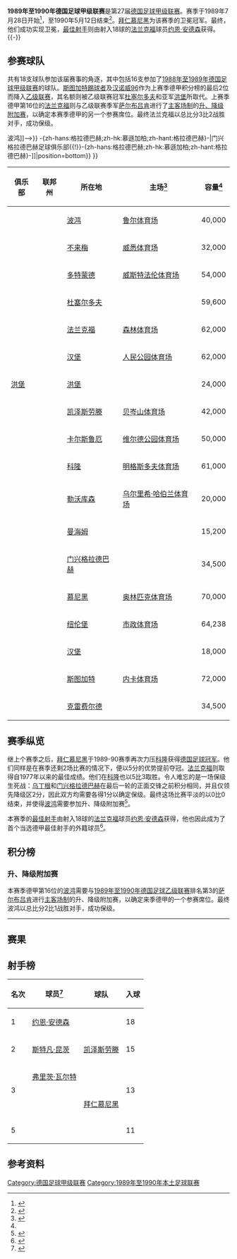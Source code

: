 {{noteTA
|G1=足球
|G2=德甲
|G3=uefa
}}
{{Infobox football league season
| competition                = [[德国足球甲级联赛|德国足球甲级联赛]]
| season                     = 1989–90
| winners                    = [[拜仁慕尼黑|拜仁慕尼黑]]<small>（第 11 次夺冠）</small>
| relegated                  = [[瓦德霍夫曼海姆|瓦德霍夫曼海姆]]、[[洪堡足球俱乐部|洪堡]]
| continentalcup1            = [[1990–91年欧洲冠军杯|欧洲冠军杯]]
| continentalcup1 qualifiers = [[拜仁慕尼黑|拜仁慕尼黑]]
| continentalcup2            = [[1990–91年欧洲优胜者杯|欧洲优胜者杯]]
| continentalcup2 qualifiers = [[凯泽斯劳滕足球俱乐部|凯泽斯劳滕]]
| continentalcup3            = [[1990–91年歐洲足協盃|欧洲联盟杯]]
| continentalcup3 qualifiers = [[科隆足球俱乐部|科隆]]、[[法兰克福足球俱乐部|法兰克福]]、<br>[[多特蒙德足球俱乐部|多特蒙德]]、[[拜耳勒沃库森|拜耳勒沃库森]]
| league topscorer           = [[约恩·安德森|约恩·安德森]]<small>（18球）</small>
| biggest home win           = [[杜塞尔多夫足球俱乐部|杜塞尔多夫]] 7–0 [[圣保利足球俱乐部|圣保利]]
| biggest away win           = [[科隆足球俱乐部|科隆]] 0–5 [[卡尔斯鲁厄足球俱乐部|卡尔斯鲁厄]]
| highest scoring            = [[科隆足球俱乐部|科隆]] 3–5 [[法兰克福足球俱乐部|法兰克福]]
| matches                    = 306
| total goals                = 790
| attendance                 = 6500484
| prevseason                 = [[1988年至1989年德国足球甲级联赛|1988–89]]
| nextseason                 = [[1990年至1991年德国足球甲级联赛|1990–91]]
}}
'''1989年至1990年德国足球甲级联赛'''是第27届[[德国足球甲级联赛|德国足球甲级联赛]]。赛季于1989年7月28日开始<ref>{{de}}{{cite web|url=http://www.dfb.de/index.php?id=324696|title=Schedule Round 1|publisher=DFB|deadurl=yes|archiveurl=https://web.archive.org/web/20110608090454/http://www.dfb.de/index.php?id=324696|archivedate=2011-06-08|accessdate=2014-10-17}}</ref>，至1990年5月12日结束<ref>{{de}}{{cite web|url=http://www.dfb.de/index.php?id=325058|title=Archive 1989/1990 Round 34|publisher=DFB|deadurl=yes|archiveurl=https://web.archive.org/web/20110608090509/http://www.dfb.de/index.php?id=325058|archivedate=2011-06-08|accessdate=2014-10-17}}</ref>。[[拜仁慕尼黑|拜仁慕尼黑]]为该赛季的卫冕冠军。最终，他们成功实现卫冕，[[德国足球甲级联赛最佳射手|最佳射手]]则由射入18球的[[法兰克福足球俱乐部|法兰克福]]球员[[约恩·安德森|约恩·安德森]]获得。
{{TOC left}}
{{-}}

==参赛球队==
共有18支球队参加该届赛事的角逐，其中包括16支参加了[[1988年至1989年德国足球甲级联赛|1988年至1989年德国足球甲级联赛]]的球队。[[斯图加特踢球者|斯图加特踢球者]]及[[汉诺威96|汉诺威96]]作为上赛季德甲积分榜的最后2位而降入[[德国足球乙级联赛|乙级联赛]]，其名额则被乙级联赛冠军[[杜塞尔多夫足球俱乐部|杜塞尔多夫]]和亚军[[洪堡足球俱乐部|洪堡]]所取代。上赛季德甲第16位的[[法兰克福足球俱乐部|法兰克福]]则与乙级联赛季军[[萨尔布吕肯足球俱乐部|萨尔布吕肯]]进行了[[主客场制|主客场制]]的[[1988年至1989年德国足球甲级联赛#升、降级附加赛|升、降级附加赛]]，以确定本赛季德甲的另一个参赛席位。最终法兰克福以总比分3比2战胜对手，成功保级。

{{Location map+ |FRG and West Berlin |width=375 |float=right |caption=1989-90赛季德甲联赛球队分布图 |places=
{{Location map~ |FRG and West Berlin |lat=51.482987|long=7.211397 |label=<!--<small>[[波鸿足球俱乐部{{!}}波鸿|波鸿足球俱乐部{{!}}波鸿]]</small>-->}}
{{Location map~ |FRG and West Berlin |lat=53.065337|long=8.836722 |label=[[云达不来梅|不来梅]] |position=left}}
{{Location map~ |FRG and West Berlin |lat=51.4925  |long=7.454444 |label=<small>[[多特蒙德足球俱乐部|多特蒙德]]</small>}}
{{Location map~ |FRG and West Berlin |lat=51.261593|long=6.733204 |label=<small>[[杜塞尔多夫足球俱乐部|杜塞尔多夫]]</small>}}
{{Location map~ |FRG and West Berlin |lat=50.069206|long=8.644234 |label=[[法兰克福足球俱乐部|法兰克福]] |position=left}}
{{Location map~ |FRG and West Berlin |lat=53.587095|long=9.898711 |label=[[汉堡足球俱乐部|汉堡]]<br>[[圣保利足球俱乐部|圣保利]]}}
{{Location map~ |FRG and West Berlin |lat=49.316344|long=7.355100 |label=[[洪堡足球俱乐部|洪堡]] |position=bottom}}
{{Location map~ |FRG and West Berlin |lat=49.434705|long=7.776408 |label=[[凯泽斯劳滕足球俱乐部|凯泽斯劳滕]]|position=top}}
{{Location map~ |FRG and West Berlin |lat=49.021176|long=8.413021 |label=[[卡尔斯鲁厄足球俱乐部|卡尔斯鲁厄]]}}
{{Location map~ |FRG and West Berlin |lat=50.933224|long=6.874697 |label=<small>[[科隆足球俱乐部|科隆]]</small>|position=bottom}}
{{Location map~ |FRG and West Berlin |lat=51.037708|long=7.002651|label=<small>[[拜耳勒沃库森|勒沃库森]]</small>}}
{{Location map~ |FRG and West Berlin |lat=49.468196|long=8.441346|label=[[瓦德霍夫曼海姆|曼海姆]]}}<!--MANNHEIM PLAYED THEIR BUNDESLIGA HOME GAMES IN THE SÜDWESTSTADION, LUDWIGSHAFEN-->
{{Location map~ |FRG and West Berlin |lat=51.208908|long=6.439549 |label=<small>[[门兴格拉德巴赫足球俱乐部{{!}}-{zh-hans:格拉德巴赫;zh-hk:慕遜加柏;zh-hant:格拉德巴赫}-|门兴格拉德巴赫足球俱乐部{{!}}-{zh-hans:格拉德巴赫;zh-hk:慕遜加柏;zh-hant:格拉德巴赫}-]]</small>|position=bottom}}
{{Location map~ |FRG and West Berlin |lat=48.110950|long=11.574578|label=[[拜仁慕尼黑|拜仁慕尼黑]]}}
{{Location map~ |FRG and West Berlin |lat=49.426230|long=11.125740|label=[[纽伦堡足球俱乐部|纽伦堡]]|}}
{{Location map~ |FRG and West Berlin |lat=48.792295|long=9.232141|label=[[斯图加特足球俱乐部|斯图加特]]}}
{{Location map~ |FRG and West Berlin |lat=51.338858|long=6.603603 |label=<br /><small>[[乌丁根足球俱乐部|乌丁根]]</small>      |position=top}}
<!--DISPLAY FIXES FOR RUHR AREA TEAMS-->
{{Location map~ |FRG and West Berlin |mark=TransparentPlaceholder.png|lat=51.559146|long=7.067248 |label=<br /><small>    [[波鸿足球俱乐部|波鸿]]</small> |position=top}}
}}
{| class="wikitable sortable"
|-
! 俱乐部
! 联邦州
! 所在地
! 主场<ref name="Vereinslexikon">{{de}}{{cite book|last=Grüne|first=Hardy|title=Enzyklopädie des deutschen Ligafußballs, Band 7: Vereinslexikon|publisher=AGON Sportverlag|location=Kassel|year=2001|isbn=3-89784-147-9}}</ref>
! 容量<ref name="Vereinslexikon" />
|-
| {{sort|Bochum|[[波鸿足球俱乐部|波鸿]]}}
| {{flag|North Rhine-Westphalia}}
| [[波鸿|波鸿]]
| [[鲁尔球场|鲁尔体育场]]
| 40,000
|-
| {{sort|Bremen|[[云达不来梅|云达不来梅]]}}
| {{flag|Bremen|name=Bremen (state)}}
| [[不来梅|不来梅]]
| [[威悉体育场|威悉体育场]]
| 32,000
|-
| {{sort|Dortmund|[[多特蒙德足球俱乐部|多特蒙德]]}}
| {{flag|North Rhine-Westphalia}}
| [[多特蒙德|多特蒙德]]
| [[威斯特法伦球场|威斯特法伦体育场]]
| 54,000
|-
| {{sort|Düsseldorf|[[杜塞尔多夫足球俱乐部|杜塞尔多夫]]}}
| {{flag|North Rhine-Westphalia}}
| [[杜塞尔多夫|杜塞尔多夫]]
| {{link-de|莱茵体育场|Rheinstadion}}
| 59,600
|-
| {{sort|Frankfurt|[[法兰克福足球俱乐部|法兰克福]]}}
| {{flag|Hesse}}
| [[法兰克福|法兰克福]]
| [[商业银行竞技场|森林体育场]]
| 62,000
|-
| {{sort|Hamburg|[[汉堡足球俱乐部|汉堡]]}}
| {{flag|Hamburg}}
| [[汉堡|汉堡]]
| [[人民公园体育场|人民公园体育场]]
| 62,000
|-
| [[洪堡足球俱乐部|洪堡]]
| {{flag|Saarland}}
| [[洪堡_(萨尔州)|洪堡]]
| {{link-de|洪堡森林体育场|Waldstadion Homburg}}
| 24,000
|-
| {{sort|Kaiserslautern|[[凯泽斯劳滕足球俱乐部|凯泽斯劳滕]]}}
| {{flag|Rhineland-Palatinate}}
| [[凯泽斯劳滕|凯泽斯劳滕]]
| [[弗里茨·瓦尔特体育场|贝岑山体育场]]
| 42,000
|-
| {{sort|Karlsruhe|[[卡尔斯鲁厄足球俱乐部|卡尔斯鲁厄]]}}
|{{flag|Baden-Württemberg}}
| [[卡尔斯鲁厄|卡尔斯鲁厄]]
| [[维尔德公园体育场|维尔德公园体育场]]
| 50,000
|-
| {{sort|Köln|[[科隆足球俱乐部|科隆]]}}
| {{flag|North Rhine-Westphalia}}
| [[科隆|科隆]]
| [[莱茵能源球场|明格斯多夫体育场]]
| 61,000
|-
| {{sort|Leverkusen|[[拜耳勒沃库森|拜耳勒沃库森]]}}
| {{flag|North Rhine-Westphalia}}
| [[勒沃库森|勒沃库森]]
| [[拜耳竞技场|乌尔里希·哈伯兰体育场]]
| 20,000
|-
| {{sort|Mannheim|[[瓦德霍夫曼海姆|瓦德霍夫曼海姆]]}}
|{{flag|Baden-Württemberg}}
| [[曼海姆|曼海姆]]
| {{link-de|塞普·赫尔贝格体育场|Seppl-Herberger-Stadion|阿尔森路体育场}}
| 15,200
|-
| {{sort|Mönchengladbach|[[门兴格拉德巴赫足球俱乐部|门兴格拉德巴赫]]}}
| {{flag|North Rhine-Westphalia}}
| [[门兴格拉德巴赫|门兴格拉德巴赫]]
| {{link-de|博克尔山体育场|Bökelbergstadion}}
| 34,500
|-
| {{sort|München Bayern|[[拜仁慕尼黑|拜仁慕尼黑]]}}
| {{flag|Bavaria}}
| [[慕尼黑|慕尼黑]]
| [[慕尼黑奥林匹克体育场|奥林匹克体育场]]
| 70,000
|-
| {{sort|Nurnberg|[[纽伦堡足球俱乐部|纽伦堡]]}}
| {{flag|Bavaria}}
| [[纽伦堡|纽伦堡]]
| [[根德体育场|市政体育场]]
| 64,238
|-
| {{sort|St.Pauli|[[圣保利足球俱乐部|圣保利]]}}
| {{flag|Hamburg}}
| [[汉堡|汉堡]]
| {{link-en|米勒恩门体育场|Millerntor-Stadion}}
| 18,000
|-
| {{sort|Stuttgart|[[斯图加特足球俱乐部|斯图加特]]}}
|{{flag|Baden-Württemberg}}
| [[斯图加特|斯图加特]]
| [[内卡体育场|内卡体育场]]
| 72,000
|-
| {{sort|Uerdingen|[[乌丁根足球俱乐部|乌丁根]]}}
| {{flag|North Rhine-Westphalia}}
| [[克雷费尔德|克雷费尔德]]
| {{link-de|格罗滕堡体育场|Grotenburg-Stadion}}
| 34,500
|}

==赛季纵览==
继上个赛季之后，[[拜仁慕尼黑|拜仁慕尼黑]]于1989-90赛季再次力压[[科隆足球俱乐部|科隆]]获得[[德国足球冠军|德国足球冠军]]。他们同样是在赛季还剩2场比赛的情况下，便以5分的优势提前夺冠。[[法兰克福足球俱乐部|法兰克福]]则取得自1977年以来的最佳成绩。他们在[[科隆|科隆]]也以5比3取胜。令人难忘的是一场保级生死战：[[乌丁根足球俱乐部|乌丁根]]和[[门兴格拉德巴赫足球俱乐部|门兴格拉德巴赫]]在最后一轮的正面交锋之前积分相同，并且仅领先降级区2分，因此双方均需要各得1分以确定保级。最终这场比赛平淡的以0比0结束，并使得[[波鸿足球俱乐部|波鸿]]需要参加升、降级附加赛<ref name="kicker">{{de}}{{cite web|url=http://www.kicker.de/news/fussball/bundesliga/bl50/573035/artikel_wm-fieber-und-ein-tragisches-karriereende.html|title=WM-Fieber und ein tragisches Karriereende|date=2012-08-03|accessdate=2014-10-17|archive-date=2013-06-25|archive-url=https://www.webcitation.org/6HcwNGuNv?url=http://www.kicker.de/news/fussball/bundesliga/bl50/573035/artikel_wm-fieber-und-ein-tragisches-karriereende.html|dead-url=no}}</ref>。

本赛季的[[德国足球甲级联赛最佳射手|最佳射手]]由射入18球的[[法兰克福足球俱乐部|法兰克福]]球员[[约恩·安德森|约恩·安德森]]获得，他也因此成为了首个当选德甲最佳射手的外籍球员<ref>{{zh}}{{cite web|url=http://sports.qq.com/a/20050525/000536.htm|title=德国人金靴外国人穿 德甲本土前锋集体缺钙|publisher=腾讯|date=2005-05-25|accessdate=2014-10-17|archive-date=2016-03-13|archive-url=https://web.archive.org/web/20160313073732/http://sports.qq.com/a/20050525/000536.htm|dead-url=no}}</ref>。

==积分榜==
{{Fb cl header}}
{{Fb cl2 team 2pts |p=1 |t=[[拜仁慕尼黑|拜仁慕尼黑]] |w=19|d=11|l=4 |gf=64|ga=28|bc=#ACE1AF|champion=y}}
{{Fb cl3 qr |rows=1 |competition=[[1990–91年欧洲冠军杯#第一圈|1990–91年欧洲冠军杯第一圈]]}}
{{Fb cl2 team 2pts |p=2 |t=[[科隆足球俱乐部|科隆]] |w=17|d=9 |l=8 |gf=54|ga=44|bc=#97DEFF}}
{{Fb cl3 qr |rows=4 |competition=[[1990–91年歐洲足協盃#第一圈|1990–91年欧洲联盟杯第一圈]]}}
{{Fb cl2 team 2pts |p=3 |t=[[法兰克福足球俱乐部|法兰克福]] |w=15|d=11|l=8 |gf=61|ga=40|bc=#97DEFF}}
{{Fb cl2 team 2pts |p=4 |t=[[多特蒙德足球俱乐部|多特蒙德]] |w=15|d=11|l=8 |gf=51|ga=35|bc=#97DEFF}}
{{Fb cl2 team 2pts |p=5 |t=[[拜耳勒沃库森|勒沃库森]] |w=12|d=15|l=7 |gf=40|ga=32|bc=#97DEFF}}
{{Fb cl2 team 2pts |p=6 |t=[[斯图加特足球俱乐部|斯图加特]] |w=15|d=6 |l=13|gf=53|ga=47}}
{{Fb cl2 team 2pts |p=7 |t=[[云达不来梅|云达不来梅]] |w=10|d=14|l=10|gf=49|ga=41}}
{{Fb cl2 team 2pts |p=8 |t=[[纽伦堡足球俱乐部|纽伦堡]] |w=11|d=11|l=12|gf=42|ga=46}}
{{Fb cl2 team 2pts |p=9 |t=[[杜塞尔多夫足球俱乐部|杜塞尔多夫]] |w=10|d=12|l=12|gf=41|ga=41}}
{{Fb cl2 team 2pts |p=10|t=[[卡尔斯鲁厄足球俱乐部|卡尔斯鲁厄]] |w=10|d=12|l=12|gf=32|ga=39}}
{{Fb cl2 team 2pts |p=11|t=[[汉堡足球俱乐部|汉堡]] |w=13|d=5 |l=16|gf=39|ga=46}}
{{Fb cl2 team 2pts |p=12|t=[[凯泽斯劳滕足球俱乐部|凯泽斯劳滕]] |w=10|d=11|l=13|gf=42|ga=55|bc=#FFFF75}}
{{Fb cl3 qr |rows=1 |competition=[[1990–91年欧洲优胜者杯|1990–91年欧洲优胜者杯第一圈]]}}
{{Fb cl2 team 2pts |p=13|t=[[圣保利足球俱乐部|圣保利]] |w=9 |d=13|l=12|gf=31|ga=46}}
{{Fb cl2 team 2pts |p=14|t=[[乌丁根足球俱乐部|乌丁根]] |w=10|d=10|l=14|gf=41|ga=48}}
{{Fb cl2 team 2pts |p=15|t=[[门兴格拉德巴赫足球俱乐部|门兴格拉德巴赫]] |w=11|d=8 |l=15|gf=37|ga=45}}
{{Fb cl2 team 2pts |p=16|t=[[波鸿足球俱乐部|波鸿]] |w=11|d=7 |l=16|gf=44|ga=53|bc=#FFCCCC}}
{{Fb cl3 qr |qualification=yes |competition=[[#升、降级附加赛|升、降级附加赛]]}}
{{Fb cl2 team 2pts |p=17|t=[[瓦德霍夫曼海姆|瓦德霍夫曼海姆]] |w=10|d=6 |l=18|gf=36|ga=53|bc=#FF8888|relegated=y}}
{{Fb cl3 qr |relegation=yes |rows=3 |competition=[[1990年至1991年德国足球乙级联赛|1990–91年乙级联赛]]}}
{{Fb cl2 team 2pts |p=18|t=[[洪堡足球俱乐部|洪堡]] |w=8 |d=8 |l=18|gf=33|ga=51|bc=#FF8888|relegated=y}}
{{Fb cl footer |s=[http://www.dfb.de/index.php?id=325059 www.dfb.de] |u=2011-12 |season_over=y}}

===升、降级附加赛===
本赛季德甲第16位的[[波鸿足球俱乐部|波鸿]]需要与[[1989年至1990年德国足球乙级联赛|1989年至1990年德国足球乙级联赛]]排名第3的[[萨尔布吕肯足球俱乐部|萨尔布吕肯]]进行[[主客场制|主客场制]]的升、降级附加赛，以确定来季德甲的一个参赛席位。最终波鸿以总比分2比1战胜对手，成功保级。
{{footballbox
|date = 1990年5月24日
|time = 
|team1 = [[萨尔布吕肯足球俱乐部|萨尔布吕肯]]
|score = 0–1
|report =<ref name="Relegation matches">{{de}}{{cite book|last=Grüne|first=Hardy|title=Bundesliga & Co.|publisher=AGON Sportverlag|location=Kassel|year=2000|series=Enzyklopädie des deutsche Ligafußballs|isbn=3-89609-113-1}}</ref>
|team2 = [[波鸿足球俱乐部|波鸿]]
|goals1 = 
|goals2 = {{link-en|托尔斯滕·勒加特|Thorsten Legat|勒加特}} {{goal|65|点球}}
|stadium = [[萨尔布吕肯|萨尔布吕肯]] {{link-en|路德维希公园体育场|Ludwigspark Stadion}}
|attendance = 30,000
}}
----
{{footballbox
|date = 1990年5月27日
|time = 
|team1 = [[波鸿足球俱乐部|波鸿]]
|score = 1–1
|report =<ref name="Relegation matches" />
|team2 = [[萨尔布吕肯足球俱乐部|萨尔布吕肯]]
|goals1 = {{link-en|乌维·莱费尔德|Uwe Leifeld|莱费尔德}} {{goal|76}}
|goals2 = [[東尼·耶保亞|-{zh-hans:耶博阿;zh-hk:耶保亞;zh-tw:耶博阿;}-]] {{goal|49}}
|stadium = [[波鸿|波鸿]] [[鲁尔体育场|鲁尔体育场]]
|attendance = 25,000
}}

==赛果==
{{Fb r header | nt=18 | Bochum | Werder Bremen | Dortmund | Düsseldorf | Frankfurt | Hamburg | Homburg | Kaiserslautern | Karlsruhe | Köln | Leverkusen | Waldhof Mannheim | Mönchengladbach | Bayern Munich | Nuremberg | St. Pauli | Stuttgart | Uerdingen}}

{{Fb r team |t=Bochum |bg=y}}
<!--         Bochum --> {{Fb r|r=null }}
<!--  Werder Bremen --> {{Fb r|gf=0 |ga=0 }}
<!--       Dortmund --> {{Fb r|gf=2 |ga=3 }}
<!--     Düsseldorf --> {{Fb r|gf=1 |ga=2 }}
<!--      Frankfurt --> {{Fb r|gf=2 |ga=2 }}
<!--        Hamburg --> {{Fb r|gf=3 |ga=1 }}
<!--        Homburg --> {{Fb r|gf=1 |ga=0 }}
<!-- Kaiserslautern --> {{Fb r|gf=2 |ga=0 }}
<!--      Karlsruhe --> {{Fb r|gf=2 |ga=0 }}
<!--           Köln --> {{Fb r|gf=0 |ga=1 }}
<!--     Leverkusen --> {{Fb r|gf=0 |ga=2 }}
<!--       Mannheim --> {{Fb r|gf=2 |ga=0 }}
<!--     M'gladbach --> {{Fb r|gf=2 |ga=1 }}
<!--  Bayern Munich --> {{Fb r|gf=0 |ga=0 }}
<!--      Nuremberg --> {{Fb r|gf=3 |ga=3 }}
<!--      St. Pauli --> {{Fb r|gf=3 |ga=3 }}
<!--      Stuttgart --> {{Fb r|gf=2 |ga=0 }}
<!--      Uerdingen --> {{Fb r|gf=2 |ga=1 }}

{{Fb r team |t=Werder Bremen |bg=y}}
<!--         Bochum --> {{Fb r|gf=1 |ga=1 }}
<!--  Werder Bremen --> {{Fb r|r=null }}
<!--       Dortmund --> {{Fb r|gf=2 |ga=0 }}
<!--     Düsseldorf --> {{Fb r|gf=2 |ga=2 }}
<!--      Frankfurt --> {{Fb r|gf=1 |ga=2 }}
<!--        Hamburg --> {{Fb r|gf=2 |ga=1 }}
<!--        Homburg --> {{Fb r|gf=0 |ga=0 }}
<!-- Kaiserslautern --> {{Fb r|gf=4 |ga=0 }}
<!--      Karlsruhe --> {{Fb r|gf=4 |ga=0 }}
<!--           Köln --> {{Fb r|gf=4 |ga=0 }}
<!--     Leverkusen --> {{Fb r|gf=0 |ga=0 }}
<!--       Mannheim --> {{Fb r|gf=0 |ga=1 }}
<!--     M'gladbach --> {{Fb r|gf=0 |ga=0 }}
<!--  Bayern Munich --> {{Fb r|gf=2 |ga=2 }}
<!--      Nuremberg --> {{Fb r|gf=4 |ga=0 }}
<!--      St. Pauli --> {{Fb r|gf=2 |ga=1 }}
<!--      Stuttgart --> {{Fb r|gf=6 |ga=1 }}
<!--      Uerdingen --> {{Fb r|gf=0 |ga=0 }}

{{Fb r team |t=Dortmund |bg=y}}
<!--         Bochum --> {{Fb r|gf=0 |ga=1 }}
<!--  Werder Bremen --> {{Fb r|gf=4 |ga=1 }}
<!--       Dortmund --> {{Fb r|r=null }}
<!--     Düsseldorf --> {{Fb r|gf=1 |ga=0 }}
<!--      Frankfurt --> {{Fb r|gf=0 |ga=0 }}
<!--        Hamburg --> {{Fb r|gf=1 |ga=0 }}
<!--        Homburg --> {{Fb r|gf=3 |ga=0 }}
<!-- Kaiserslautern --> {{Fb r|gf=1 |ga=1 }}
<!--      Karlsruhe --> {{Fb r|gf=2 |ga=0 }}
<!--           Köln --> {{Fb r|gf=0 |ga=0 }}
<!--     Leverkusen --> {{Fb r|gf=1 |ga=1 }}
<!--       Mannheim --> {{Fb r|gf=2 |ga=0 }}
<!--     M'gladbach --> {{Fb r|gf=3 |ga=0 }}
<!--  Bayern Munich --> {{Fb r|gf=2 |ga=2 }}
<!--      Nuremberg --> {{Fb r|gf=2 |ga=1 }}
<!--      St. Pauli --> {{Fb r|gf=3 |ga=1 }}
<!--      Stuttgart --> {{Fb r|gf=2 |ga=0 }}
<!--      Uerdingen --> {{Fb r|gf=1 |ga=0 }}

{{Fb r team |t=Düsseldorf |bg=y}}
<!--         Bochum --> {{Fb r|gf=2 |ga=2 }}
<!--  Werder Bremen --> {{Fb r|gf=2 |ga=1 }}
<!--       Dortmund --> {{Fb r|gf=1 |ga=1 }}
<!--     Düsseldorf --> {{Fb r|r=null }}
<!--      Frankfurt --> {{Fb r|gf=1 |ga=2 }}
<!--        Hamburg --> {{Fb r|gf=1 |ga=1 }}
<!--        Homburg --> {{Fb r|gf=1 |ga=0 }}
<!-- Kaiserslautern --> {{Fb r|gf=1 |ga=1 }}
<!--      Karlsruhe --> {{Fb r|gf=0 |ga=0 }}
<!--           Köln --> {{Fb r|gf=1 |ga=1 }}
<!--     Leverkusen --> {{Fb r|gf=2 |ga=0 }}
<!--       Mannheim --> {{Fb r|gf=0 |ga=0 }}
<!--     M'gladbach --> {{Fb r|gf=0 |ga=1 }}
<!--  Bayern Munich --> {{Fb r|gf=1 |ga=2 }}
<!--      Nuremberg --> {{Fb r|gf=0 |ga=0 }}
<!--      St. Pauli --> {{Fb r|gf=7 |ga=0 }}
<!--      Stuttgart --> {{Fb r|gf=4 |ga=2 }}
<!--      Uerdingen --> {{Fb r|gf=2 |ga=1 }}

{{Fb r team |t=Frankfurt |bg=y}}
<!--         Bochum --> {{Fb r|gf=4 |ga=0 }}
<!--  Werder Bremen --> {{Fb r|gf=1 |ga=0 }}
<!--       Dortmund --> {{Fb r|gf=0 |ga=2 }}
<!--     Düsseldorf --> {{Fb r|gf=2 |ga=0 }}
<!--      Frankfurt --> {{Fb r|r=null }}
<!--        Hamburg --> {{Fb r|gf=2 |ga=0 }}
<!--        Homburg --> {{Fb r|gf=1 |ga=1 }}
<!-- Kaiserslautern --> {{Fb r|gf=1 |ga=1 }}
<!--      Karlsruhe --> {{Fb r|gf=1 |ga=1 }}
<!--           Köln --> {{Fb r|gf=3 |ga=1 }}
<!--     Leverkusen --> {{Fb r|gf=0 |ga=3 }}
<!--       Mannheim --> {{Fb r|gf=3 |ga=1 }}
<!--     M'gladbach --> {{Fb r|gf=3 |ga=0 }}
<!--  Bayern Munich --> {{Fb r|gf=1 |ga=2 }}
<!--      Nuremberg --> {{Fb r|gf=5 |ga=1 }}
<!--      St. Pauli --> {{Fb r|gf=4 |ga=1 }}
<!--      Stuttgart --> {{Fb r|gf=5 |ga=1 }}
<!--      Uerdingen --> {{Fb r|gf=2 |ga=1 }}

{{Fb r team |t=Hamburg |bg=y}}
<!--         Bochum --> {{Fb r|gf=1 |ga=4 }}
<!--  Werder Bremen --> {{Fb r|gf=4 |ga=0 }}
<!--       Dortmund --> {{Fb r|gf=1 |ga=1 }}
<!--     Düsseldorf --> {{Fb r|gf=1 |ga=0 }}
<!--      Frankfurt --> {{Fb r|gf=1 |ga=1 }}
<!--        Hamburg --> {{Fb r|r=null }}
<!--        Homburg --> {{Fb r|gf=2 |ga=0 }}
<!-- Kaiserslautern --> {{Fb r|gf=3 |ga=0 }}
<!--      Karlsruhe --> {{Fb r|gf=1 |ga=0 }}
<!--           Köln --> {{Fb r|gf=0 |ga=2 }}
<!--     Leverkusen --> {{Fb r|gf=0 |ga=1 }}
<!--       Mannheim --> {{Fb r|gf=1 |ga=0 }}
<!--     M'gladbach --> {{Fb r|gf=3 |ga=0 }}
<!--  Bayern Munich --> {{Fb r|gf=0 |ga=3 }}
<!--      Nuremberg --> {{Fb r|gf=1 |ga=0 }}
<!--      St. Pauli --> {{Fb r|gf=0 |ga=0 }}
<!--      Stuttgart --> {{Fb r|gf=1 |ga=0 }}
<!--      Uerdingen --> {{Fb r|gf=6 |ga=0 }}

{{Fb r team |t=Homburg |bg=y}}
<!--         Bochum --> {{Fb r|gf=1 |ga=0 }}
<!--  Werder Bremen --> {{Fb r|gf=1 |ga=1 }}
<!--       Dortmund --> {{Fb r|gf=3 |ga=3 }}
<!--     Düsseldorf --> {{Fb r|gf=1 |ga=0 }}
<!--      Frankfurt --> {{Fb r|gf=2 |ga=3 }}
<!--        Hamburg --> {{Fb r|gf=0 |ga=1 }}
<!--        Homburg --> {{Fb r|r=null }}
<!-- Kaiserslautern --> {{Fb r|gf=2 |ga=2 }}
<!--      Karlsruhe --> {{Fb r|gf=2 |ga=0 }}
<!--           Köln --> {{Fb r|gf=0 |ga=1 }}
<!--     Leverkusen --> {{Fb r|gf=2 |ga=1 }}
<!--       Mannheim --> {{Fb r|gf=2 |ga=1 }}
<!--     M'gladbach --> {{Fb r|gf=1 |ga=3 }}
<!--  Bayern Munich --> {{Fb r|gf=1 |ga=3 }}
<!--      Nuremberg --> {{Fb r|gf=0 |ga=1 }}
<!--      St. Pauli --> {{Fb r|gf=0 |ga=2 }}
<!--      Stuttgart --> {{Fb r|gf=4 |ga=2 }}
<!--      Uerdingen --> {{Fb r|gf=1 |ga=2 }}

{{Fb r team |t=Kaiserslautern |bg=y}}
<!--         Bochum --> {{Fb r|gf=2 |ga=1 }}
<!--  Werder Bremen --> {{Fb r|gf=2 |ga=2 }}
<!--       Dortmund --> {{Fb r|gf=2 |ga=2 }}
<!--     Düsseldorf --> {{Fb r|gf=1 |ga=0 }}
<!--      Frankfurt --> {{Fb r|gf=2 |ga=1 }}
<!--        Hamburg --> {{Fb r|gf=1 |ga=3 }}
<!--        Homburg --> {{Fb r|gf=3 |ga=1 }}
<!-- Kaiserslautern --> {{Fb r|r=null }}
<!--      Karlsruhe --> {{Fb r|gf=5 |ga=1 }}
<!--           Köln --> {{Fb r|gf=1 |ga=2 }}
<!--     Leverkusen --> {{Fb r|gf=2 |ga=0 }}
<!--       Mannheim --> {{Fb r|gf=2 |ga=3 }}
<!--     M'gladbach --> {{Fb r|gf=2 |ga=1 }}
<!--  Bayern Munich --> {{Fb r|gf=0 |ga=0 }}
<!--      Nuremberg --> {{Fb r|gf=0 |ga=2 }}
<!--      St. Pauli --> {{Fb r|gf=1 |ga=1 }}
<!--      Stuttgart --> {{Fb r|gf=1 |ga=2 }}
<!--      Uerdingen --> {{Fb r|gf=2 |ga=1 }}

{{Fb r team |t=Karlsruhe |bg=y}}
<!--         Bochum --> {{Fb r|gf=2 |ga=0 }}
<!--  Werder Bremen --> {{Fb r|gf=2 |ga=1 }}
<!--       Dortmund --> {{Fb r|gf=2 |ga=1 }}
<!--     Düsseldorf --> {{Fb r|gf=2 |ga=2 }}
<!--      Frankfurt --> {{Fb r|gf=1 |ga=0 }}
<!--        Hamburg --> {{Fb r|gf=2 |ga=0 }}
<!--        Homburg --> {{Fb r|gf=0 |ga=2 }}
<!-- Kaiserslautern --> {{Fb r|gf=0 |ga=0 }}
<!--      Karlsruhe --> {{Fb r|r=null }}
<!--           Köln --> {{Fb r|gf=0 |ga=0 }}
<!--     Leverkusen --> {{Fb r|gf=2 |ga=1 }}
<!--       Mannheim --> {{Fb r|gf=4 |ga=0 }}
<!--     M'gladbach --> {{Fb r|gf=0 |ga=1 }}
<!--  Bayern Munich --> {{Fb r|gf=3 |ga=3 }}
<!--      Nuremberg --> {{Fb r|gf=0 |ga=0 }}
<!--      St. Pauli --> {{Fb r|gf=0 |ga=0 }}
<!--      Stuttgart --> {{Fb r|gf=1 |ga=0 }}
<!--      Uerdingen --> {{Fb r|gf=0 |ga=0 }}

{{Fb r team |t=Köln |bg=y}}
<!--         Bochum --> {{Fb r|gf=2 |ga=0 }}
<!--  Werder Bremen --> {{Fb r|gf=4 |ga=2 }}
<!--       Dortmund --> {{Fb r|gf=1 |ga=1 }}
<!--     Düsseldorf --> {{Fb r|gf=1 |ga=3 }}
<!--      Frankfurt --> {{Fb r|gf=3 |ga=5 }}
<!--        Hamburg --> {{Fb r|gf=2 |ga=0 }}
<!--        Homburg --> {{Fb r|gf=1 |ga=0 }}
<!-- Kaiserslautern --> {{Fb r|gf=4 |ga=1 }}
<!--      Karlsruhe --> {{Fb r|gf=0 |ga=5 }}
<!--           Köln --> {{Fb r|r=null }}
<!--     Leverkusen --> {{Fb r|gf=1 |ga=1 }}
<!--       Mannheim --> {{Fb r|gf=6 |ga=0 }}
<!--     M'gladbach --> {{Fb r|gf=3 |ga=0 }}
<!--  Bayern Munich --> {{Fb r|gf=1 |ga=1 }}
<!--      Nuremberg --> {{Fb r|gf=2 |ga=1 }}
<!--      St. Pauli --> {{Fb r|gf=1 |ga=0 }}
<!--      Stuttgart --> {{Fb r|gf=0 |ga=0 }}
<!--      Uerdingen --> {{Fb r|gf=0 |ga=1 }}

{{Fb r team |t=Leverkusen |bg=y}}
<!--         Bochum --> {{Fb r|gf=2 |ga=1 }}
<!--  Werder Bremen --> {{Fb r|gf=1 |ga=3 }}
<!--       Dortmund --> {{Fb r|gf=1 |ga=0 }}
<!--     Düsseldorf --> {{Fb r|gf=3 |ga=3 }}
<!--      Frankfurt --> {{Fb r|gf=2 |ga=0 }}
<!--        Hamburg --> {{Fb r|gf=1 |ga=0 }}
<!--        Homburg --> {{Fb r|gf=3 |ga=1 }}
<!-- Kaiserslautern --> {{Fb r|gf=1 |ga=1 }}
<!--      Karlsruhe --> {{Fb r|gf=1 |ga=1 }}
<!--           Köln --> {{Fb r|gf=0 |ga=2 }}
<!--     Leverkusen --> {{Fb r|r=null }}
<!--       Mannheim --> {{Fb r|gf=3 |ga=0 }}
<!--     M'gladbach --> {{Fb r|gf=0 |ga=0 }}
<!--  Bayern Munich --> {{Fb r|gf=0 |ga=0 }}
<!--      Nuremberg --> {{Fb r|gf=2 |ga=0 }}
<!--      St. Pauli --> {{Fb r|gf=1 |ga=1 }}
<!--      Stuttgart --> {{Fb r|gf=1 |ga=1 }}
<!--      Uerdingen --> {{Fb r|gf=1 |ga=1 }}

{{Fb r team |t=Waldhof Mannheim |bg=y}}
<!--         Bochum --> {{Fb r|gf=3 |ga=2 }}
<!--  Werder Bremen --> {{Fb r|gf=0 |ga=0 }}
<!--       Dortmund --> {{Fb r|gf=2 |ga=1 }}
<!--     Düsseldorf --> {{Fb r|gf=0 |ga=1 }}
<!--      Frankfurt --> {{Fb r|gf=1 |ga=1 }}
<!--        Hamburg --> {{Fb r|gf=4 |ga=1 }}
<!--        Homburg --> {{Fb r|gf=1 |ga=2 }}
<!-- Kaiserslautern --> {{Fb r|gf=4 |ga=0 }}
<!--      Karlsruhe --> {{Fb r|gf=0 |ga=1 }}
<!--           Köln --> {{Fb r|gf=2 |ga=3 }}
<!--     Leverkusen --> {{Fb r|gf=1 |ga=1 }}
<!--       Mannheim --> {{Fb r|r=null }}
<!--     M'gladbach --> {{Fb r|gf=4 |ga=2 }}
<!--  Bayern Munich --> {{Fb r|gf=1 |ga=0 }}
<!--      Nuremberg --> {{Fb r|gf=1 |ga=1 }}
<!--      St. Pauli --> {{Fb r|gf=0 |ga=1 }}
<!--      Stuttgart --> {{Fb r|gf=2 |ga=1 }}
<!--      Uerdingen --> {{Fb r|gf=1 |ga=1 }}

{{Fb r team |t=Mönchengladbach |bg=y}}
<!--         Bochum --> {{Fb r|gf=1 |ga=2 }}
<!--  Werder Bremen --> {{Fb r|gf=4 |ga=0 }}
<!--       Dortmund --> {{Fb r|gf=0 |ga=0 }}
<!--     Düsseldorf --> {{Fb r|gf=3 |ga=1 }}
<!--      Frankfurt --> {{Fb r|gf=2 |ga=1 }}
<!--        Hamburg --> {{Fb r|gf=1 |ga=3 }}
<!--        Homburg --> {{Fb r|gf=0 |ga=0 }}
<!-- Kaiserslautern --> {{Fb r|gf=3 |ga=1 }}
<!--      Karlsruhe --> {{Fb r|gf=0 |ga=0 }}
<!--           Köln --> {{Fb r|gf=0 |ga=2 }}
<!--     Leverkusen --> {{Fb r|gf=1 |ga=1 }}
<!--       Mannheim --> {{Fb r|gf=2 |ga=0 }}
<!--     M'gladbach --> {{Fb r|r=null }}
<!--  Bayern Munich --> {{Fb r|gf=0 |ga=0 }}
<!--      Nuremberg --> {{Fb r|gf=3 |ga=0 }}
<!--      St. Pauli --> {{Fb r|gf=4 |ga=1 }}
<!--      Stuttgart --> {{Fb r|gf=3 |ga=1 }}
<!--      Uerdingen --> {{Fb r|gf=0 |ga=1 }}

{{Fb r team |t=Bayern Munich |bg=y}}
<!--         Bochum --> {{Fb r|gf=5 |ga=1 }}
<!--  Werder Bremen --> {{Fb r|gf=1 |ga=1 }}
<!--       Dortmund --> {{Fb r|gf=3 |ga=0 }}
<!--     Düsseldorf --> {{Fb r|gf=0 |ga=0 }}
<!--      Frankfurt --> {{Fb r|gf=1 |ga=0 }}
<!--        Hamburg --> {{Fb r|gf=4 |ga=0 }}
<!--        Homburg --> {{Fb r|gf=1 |ga=0 }}
<!-- Kaiserslautern --> {{Fb r|gf=3 |ga=0 }}
<!--      Karlsruhe --> {{Fb r|gf=4 |ga=1 }}
<!--           Köln --> {{Fb r|gf=5 |ga=1 }}
<!--     Leverkusen --> {{Fb r|gf=0 |ga=1 }}
<!--       Mannheim --> {{Fb r|gf=2 |ga=0 }}
<!--     M'gladbach --> {{Fb r|gf=2 |ga=0 }}
<!--  Bayern Munich --> {{Fb r|r=null }}
<!--      Nuremberg --> {{Fb r|gf=3 |ga=2 }}
<!--      St. Pauli --> {{Fb r|gf=1 |ga=0 }}
<!--      Stuttgart --> {{Fb r|gf=3 |ga=1 }}
<!--      Uerdingen --> {{Fb r|gf=3 |ga=0 }}

{{Fb r team |t=Nuremberg |bg=y}}
<!--         Bochum --> {{Fb r|gf=2 |ga=1 }}
<!--  Werder Bremen --> {{Fb r|gf=1 |ga=1 }}
<!--       Dortmund --> {{Fb r|gf=1 |ga=3 }}
<!--     Düsseldorf --> {{Fb r|gf=3 |ga=0 }}
<!--      Frankfurt --> {{Fb r|gf=1 |ga=1 }}
<!--        Hamburg --> {{Fb r|gf=2 |ga=0 }}
<!--        Homburg --> {{Fb r|gf=2 |ga=0 }}
<!-- Kaiserslautern --> {{Fb r|gf=0 |ga=0 }}
<!--      Karlsruhe --> {{Fb r|gf=2 |ga=0 }}
<!--           Köln --> {{Fb r|gf=1 |ga=1 }}
<!--     Leverkusen --> {{Fb r|gf=2 |ga=2 }}
<!--       Mannheim --> {{Fb r|gf=2 |ga=0 }}
<!--     M'gladbach --> {{Fb r|gf=2 |ga=0 }}
<!--  Bayern Munich --> {{Fb r|gf=4 |ga=0 }}
<!--      Nuremberg --> {{Fb r|r=null }}
<!--      St. Pauli --> {{Fb r|gf=0 |ga=1 }}
<!--      Stuttgart --> {{Fb r|gf=0 |ga=2 }}
<!--      Uerdingen --> {{Fb r|gf=1 |ga=1 }}

{{Fb r team |t=St. Pauli |bg=y}}
<!--         Bochum --> {{Fb r|gf=2 |ga=0 }}
<!--  Werder Bremen --> {{Fb r|gf=0 |ga=0 }}
<!--       Dortmund --> {{Fb r|gf=2 |ga=1 }}
<!--     Düsseldorf --> {{Fb r|gf=1 |ga=0 }}
<!--      Frankfurt --> {{Fb r|gf=2 |ga=2 }}
<!--        Hamburg --> {{Fb r|gf=0 |ga=0 }}
<!--        Homburg --> {{Fb r|gf=1 |ga=1 }}
<!-- Kaiserslautern --> {{Fb r|gf=0 |ga=2 }}
<!--      Karlsruhe --> {{Fb r|gf=1 |ga=1 }}
<!--           Köln --> {{Fb r|gf=1 |ga=1 }}
<!--     Leverkusen --> {{Fb r|gf=3 |ga=0 }}
<!--       Mannheim --> {{Fb r|gf=2 |ga=1 }}
<!--     M'gladbach --> {{Fb r|gf=2 |ga=1 }}
<!--  Bayern Munich --> {{Fb r|gf=0 |ga=2 }}
<!--      Nuremberg --> {{Fb r|gf=0 |ga=1 }}
<!--      St. Pauli --> {{Fb r|r=null }}
<!--      Stuttgart --> {{Fb r|gf=0 |ga=0 }}
<!--      Uerdingen --> {{Fb r|gf=1 |ga=1 }}

{{Fb r team |t=Stuttgart |bg=y}}
<!--         Bochum --> {{Fb r|gf=1 |ga=0 }}
<!--  Werder Bremen --> {{Fb r|gf=3 |ga=1 }}
<!--       Dortmund --> {{Fb r|gf=3 |ga=1 }}
<!--     Düsseldorf --> {{Fb r|gf=4 |ga=0 }}
<!--      Frankfurt --> {{Fb r|gf=1 |ga=1 }}
<!--        Hamburg --> {{Fb r|gf=3 |ga=0 }}
<!--        Homburg --> {{Fb r|gf=2 |ga=2 }}
<!-- Kaiserslautern --> {{Fb r|gf=0 |ga=1 }}
<!--      Karlsruhe --> {{Fb r|gf=2 |ga=0 }}
<!--           Köln --> {{Fb r|gf=3 |ga=1 }}
<!--     Leverkusen --> {{Fb r|gf=0 |ga=0 }}
<!--       Mannheim --> {{Fb r|gf=1 |ga=0 }}
<!--     M'gladbach --> {{Fb r|gf=4 |ga=0 }}
<!--  Bayern Munich --> {{Fb r|gf=2 |ga=1 }}
<!--      Nuremberg --> {{Fb r|gf=4 |ga=0 }}
<!--      St. Pauli --> {{Fb r|gf=4 |ga=0 }}
<!--      Stuttgart --> {{Fb r|r=null }}
<!--      Uerdingen --> {{Fb r|gf=1 |ga=0 }}

{{Fb r team |t=Uerdingen |bg=y}}
<!--         Bochum --> {{Fb r|gf=3 |ga=1 }}
<!--  Werder Bremen --> {{Fb r|gf=0 |ga=1 }}
<!--       Dortmund --> {{Fb r|gf=1 |ga=3 }}
<!--     Düsseldorf --> {{Fb r|gf=0 |ga=1 }}
<!--      Frankfurt --> {{Fb r|gf=1 |ga=1 }}
<!--        Hamburg --> {{Fb r|gf=5 |ga=2 }}
<!--        Homburg --> {{Fb r|gf=3 |ga=0 }}
<!-- Kaiserslautern --> {{Fb r|gf=3 |ga=2 }}
<!--      Karlsruhe --> {{Fb r|gf=1 |ga=0 }}
<!--           Köln --> {{Fb r|gf=2 |ga=3 }}
<!--     Leverkusen --> {{Fb r|gf=0 |ga=2 }}
<!--       Mannheim --> {{Fb r|gf=0 |ga=2 }}
<!--     M'gladbach --> {{Fb r|gf=0 |ga=0 }}
<!--  Bayern Munich --> {{Fb r|gf=2 |ga=2 }}
<!--      Nuremberg --> {{Fb r|gf=3 |ga=3 }}
<!--      St. Pauli --> {{Fb r|gf=1 |ga=0 }}
<!--      Stuttgart --> {{Fb r|gf=4 |ga=1 }}
<!--      Uerdingen --> {{Fb r|r=null }}

{{Fb r footer |s=[http://www.dfb.de/index.php?id=87942 www.dfb.de]|u=2011-12}}

==射手榜==
{| class="wikitable" style="text-align:center"
|-
!名次
!球员<ref>{{de}}{{cite web|url=http://www.kicker.de/news/fussball/bundesliga/spieltag/1-bundesliga/1989-90/0/torjaeger-der-saison.html|title=1. Bundesliga Torjäger 1989/90|publisher=Kicker Online|accessdate=2014-10-17|archive-date=2019-05-01|archive-url=https://web.archive.org/web/20190501143149/https://www.kicker.de/news/fussball/bundesliga/spieltag/1-bundesliga/1989-90/0/torjaeger-der-saison.html|dead-url=no}}</ref>
!球队
!入球
|-
|1
|align="left"|{{flagicon|NOR}} [[约恩·安德森|约恩·安德森]]
|align="left"|{{fb team 法兰克福}}
|18
|-
|2
|align="left"|{{flagicon|FRG}} [[斯特凡·昆茨|斯特凡·昆茨]]
|align="left"|[[凯泽斯劳滕足球俱乐部|凯泽斯劳滕]]
|15
|-
|rowspan=2|3
|align="left"|{{flagicon|FRG}} [[弗里茨·瓦尔特_(1960年)|弗里茨·瓦尔特]]
|align="left"|{{fb team 斯图加特}}
|rowspan=2|13
|-
|align="left"|{{flagicon|FRG}} {{link-de|罗兰·沃尔法特|Roland Wohlfarth}}
|align="left"|[[拜仁慕尼黑|拜仁慕尼黑]]
|-
|5
|align="left"|{{flagicon|FRG}} {{link-de|法尔科·格茨|Falko Götz}}
|align="left"|{{fb team Köln}}
|11
|}

==参考资料==
{{reflist}}

{{德国足球甲级联赛}}

[[Category:德国足球甲级联赛|Category:德国足球甲级联赛]]
[[Category:1989年至1990年本土足球联赛|Category:1989年至1990年本土足球联赛]]